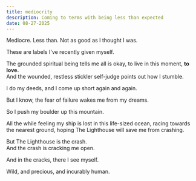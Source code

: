 ```yaml
---
title: mediocrity
description: Coming to terms with being less than expected
date: 08-27-2025
---
```


Mediocre.
Less than.
Not as good as I thought I was.

These are labels I've recently given myself.

The grounded spiritual being tells me all is okay, to live in this moment, **to love.**<br />
And the wounded, restless stickler self-judge points out how I stumble.

I do my deeds, and I come up short again and again.

But I know, the fear of failure wakes me from my dreams.

So I push my boulder up this mountain.

All the while feeling my ship is lost in this life-sized ocean,
racing towards the nearest ground,
hoping The Lighthouse will save me from crashing.

But The Lighthouse is the crash.<br />
And the crash is cracking me open.

And in the cracks, there I see myself.

Wild, and precious, and incurably human.
